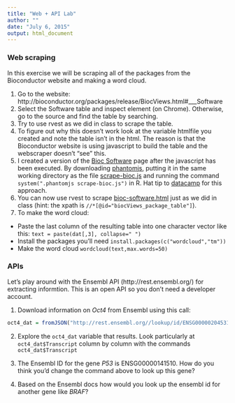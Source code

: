 ```yaml
---
title: "Web + API Lab"
author: ""
date: "July 6, 2015"
output: html_document
---
```


### Web scraping

In this exercise we will be scraping all of the packages from the Bioconductor website and making a word cloud. 

1. Go to the website: http://bioconductor.org/packages/release/BiocViews.html#___Software
2. Select the Software table and inspect element (on Chrome). Otherwise, go to the source and find the table by searching. 
3. Try to use rvest as we did in class to scrape the table. 
4. To figure out why this doesn't work look at the variable htmlfile you created and note the table isn't in the html. The reason is that the Bioconductor website is using javascript to build the table and the webscraper doesn't "see" this. 
5. I created a version of the [Bioc Software](https://raw.githubusercontent.com/SISBID/Module1/gh-pages/labs/bioc-software.html) page after the javascript has been executed. By downloading [phantomjs](http://phantomjs.org/download.html), putting it in the same working directory as the file [scrape-bioc.js](https://github.com/SISBID/Module1/blob/gh-pages/labs/scrape-bioc.js) and running the command `system(".phantomjs scrape-bioc.js")` in R. Hat tip to [datacamp](http://blog.datacamp.com/scraping-javascript-generated-data-with-r/) for this approach. 
6. You can now use rvest to scrape [bioc-software.html](https://github.com/SISBID/Module1/blob/gh-pages/labs/bioc-software.html) just as we did in class (hint: the xpath is `//*[@id="biocViews_package_table"]`). 
7. To make the word cloud: 
  - Paste the last column of the resulting table into one character vector like this: `text = paste(dat[,3], collapse=" ")`
  - Install the packages you'll need `install.packages(c("wordcloud","tm"))`
  - Make the word cloud `wordcloud(text,max.words=50)`


### APIs

Let's play around with the Ensembl API (http://rest.ensembl.org/) for extracting informtion. This is an open API so you don't need a developer account. 

1. Download information on _Oct4_ from Ensembl using this call:
```r
oct4_dat = fromJSON("http://rest.ensembl.org//lookup/id/ENSG00000204531?content-type=application/json;expand=1")
```

2. Explore the `oct4_dat` variable that results. Look particularly at `oct4_dat$Transcript` column by column with the commands `oct4_dat$Transcript`

4. The Ensembl ID for the gene _P53_ is ENSG00000141510. How do you think you'd change the command above to look up this gene?

5. Based on the Ensembl docs how would you look up the ensembl id for another gene like _BRAF_? 